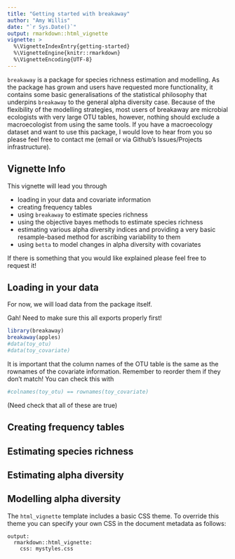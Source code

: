 ```yaml
---
title: "Getting started with breakaway"
author: "Amy Willis"
date: "`r Sys.Date()`"
output: rmarkdown::html_vignette
vignette: >
  %\VignetteIndexEntry{getting-started}
  %\VignetteEngine{knitr::rmarkdown}
  %\VignetteEncoding{UTF-8}
---
```


`breakaway` is a package for species richness estimation and modelling. As the package has grown and users have requested more functionality, it contains some basic generalisations of the statistical philosophy that underpins `breakaway` to the general alpha diversity case. Because of the flexibility of the modelling strategies, most users of breakaway are microbial ecologists with very large OTU tables, however, nothing should exclude a macroecologist from using the same tools. If you have a macroecology dataset and want to use this package, I would love to hear from you so please feel free to contact me (email or via Github's Issues/Projects infrastructure).

## Vignette Info

This vignette will lead you through

- loading in your data and covariate information
- creating frequency tables
- using `breakaway` to estimate species richness
- using the objective bayes methods to estimate species richness
- estimating various alpha diversity indices and providing a very basic resample-based method for ascribing variability to them
- using `betta` to model changes in alpha diversity with covariates

If there is something that you would like explained please feel free to request it!

## Loading in your data

For now, we will load data from the package itself.

Gah! Need to make sure this all exports properly first!
```r
library(breakaway)
breakaway(apples)
#data(toy_otu)
#data(toy_covariate)
```

It is important that the column names of the OTU table is the same as the rownames of the covariate information. Remember to reorder them if they don't match!  You can check this with

```r
#colnames(toy_otu) == rownames(toy_covariate)
```
(Need check that all of these are true)

## Creating frequency tables

## Estimating species richness

## Estimating alpha diversity

## Modelling alpha diversity

The `html_vignette` template includes a basic CSS theme. To override this theme you can specify your own CSS in the document metadata as follows:

    output: 
      rmarkdown::html_vignette:
        css: mystyles.css

<!-- ## Figures -->

<!-- The figure sizes have been customised so that you can easily put two images side-by-side.  -->

<!-- ```{r, fig.show='hold'} -->
<!-- plot(1:10) -->
<!-- plot(10:1) -->
<!-- ``` -->

<!-- You can enable figure captions by `fig_caption: yes` in YAML: -->

<!--     output: -->
<!--       rmarkdown::html_vignette: -->
<!--         fig_caption: yes -->

<!-- Then you can use the chunk option `fig.cap = "Your figure caption."` in **knitr**. -->

<!-- ## More Examples -->

<!-- You can write math expressions, e.g. $Y = X\beta + \epsilon$, footnotes^[A footnote here.], and tables, e.g. using `knitr::kable()`. -->

<!-- ```{r, echo=FALSE, results='asis'} -->
<!-- knitr::kable(head(mtcars, 10)) -->
<!-- ``` -->

<!-- Also a quote using `>`: -->

<!-- > "He who gives up [code] safety for [code] speed deserves neither." -->
<!-- ([via](https://twitter.com/hadleywickham/status/504368538874703872)) -->
